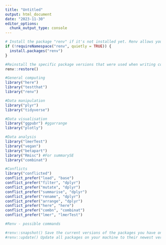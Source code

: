 ```yaml
---
title: "Untitled"
output: html_document
date: "2023-11-30"
editor_options: 
  chunk_output_type: console
---
```




```r

# Install the package "renv" if it's not installed yet. Renv allows you to reinstall the specific package versions that were used when writing code for this project. 
if (!requireNamespace("renv", quietly = TRUE)) {
  install.packages("renv")
}

#Reinstall the specific package versions that were used when writing code for this project. 
renv::restore()

#General computing
library("here")
library("testthat")
library("renv")

#Data manipulation
library("plyr")
library("tidyverse")

#Data visualisation
library("ggpubr") #ggarrange
library("plotly")

#Data analysis
library("lmerTest")
library("vegan")
library("betapart")
library("Rmisc") #For summarySE
library("combinat")

#Conflicts
library("conflicted")
conflict_prefer("load", "base")
conflict_prefer("filter", "dplyr")
conflict_prefer("mutate", "dplyr")
conflict_prefer("summarise", "dplyr")
conflict_prefer("rename", "dplyr")
conflict_prefer("arrange", "dplyr")
conflict_prefer("here", "here")
conflict_prefer("combn", "combinat")
conflict_prefer("lmer", "lmerTest")
```

```r

#Renv - possible commands

#renv::snapshot() Save the current versions of the packages you have on your machine. This is useful when you have changed the version of a package, installed, or uninstalled some packages. 
#renv::update() Update all packages on your machine to their newest version. Watch out: if you update all packages things might not work anymore. Only do so if you are okay with changing the code to adapt to new package versions.
```